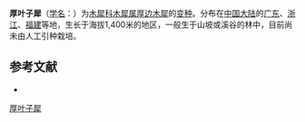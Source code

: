 {{Infraspeciesbox
| name = 厚叶子犀
| status = 
| status_system = 
| image = 
| species link = 厚边木犀
| genus = Osmanthus
| species = marginatus
| varietas = pachyphyllus
| authority = (H. T. Chang) R. L. Lu
}}

'''厚叶子犀'''（[[学名|学名]]：{{lang|la|''Osmanthus marginatus'' var. ''pachyphyllus''}}）为[[木犀科|木犀科]][[木犀属|木犀属]][[厚边木犀|厚边木犀]]的[[变种|变种]]。分布在[[中国大陆|中国大陆]]的[[广东|广东]]、[[浙江|浙江]]、[[福建|福建]]等地，生长于海拔1,400米的地区，一般生于山坡或溪谷的林中，目前尚未由人工引种栽培。

== 参考文献 ==
<div class="references-small">
* {{cite web| url =http://www.bioinfo.cn/db05/KmzwSpecies.php?action=view&id=30402| title =厚叶子犀（变种）| work =《中国高等植物数据库全库》| publisher =中国科学院微生物研究所| author =昆明植物研究所| accessdate =2009-02-26| deadurl =yes| archiveurl =https://web.archive.org/web/20160305091601/http://www.bioinfo.cn/db05/KmzwSpecies.php?action=view&id=30402| archivedate =2016-03-05}}
</div>

[[Category:木犀属|厚叶子犀]]


{{植物小作品}}